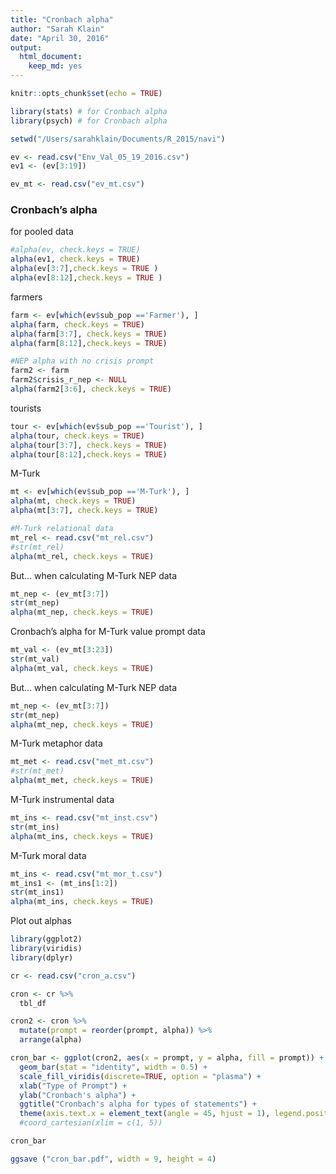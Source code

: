 ```yaml
---
title: "Cronbach alpha"
author: "Sarah Klain"
date: "April 30, 2016"
output: 
  html_document: 
    keep_md: yes
---
```


```r
knitr::opts_chunk$set(echo = TRUE)
```


```r
library(stats) # for Cronbach alpha
library(psych) # for Cronbach alpha

setwd("/Users/sarahklain/Documents/R_2015/navi")
```

```r
ev <- read.csv("Env_Val_05_19_2016.csv")
ev1 <- (ev[3:19])

ev_mt <- read.csv("ev_mt.csv")

```

### Cronbach's alpha
for pooled data
```r
#alpha(ev, check.keys = TRUE)
alpha(ev1, check.keys = TRUE)
alpha(ev[3:7],check.keys = TRUE )
alpha(ev[8:12],check.keys = TRUE )
```

farmers
```r
farm <- ev[which(ev$sub_pop =='Farmer'), ]
alpha(farm, check.keys = TRUE)
alpha(farm[3:7], check.keys = TRUE)
alpha(farm[8:12],check.keys = TRUE)

#NEP alpha with no crisis prompt
farm2 <- farm
farm2$crisis_r_nep <- NULL
alpha(farm2[3:6], check.keys = TRUE)
```

tourists
```r
tour <- ev[which(ev$sub_pop =='Tourist'), ]
alpha(tour, check.keys = TRUE)
alpha(tour[3:7], check.keys = TRUE)
alpha(tour[8:12],check.keys = TRUE)
```

M-Turk
```r
mt <- ev[which(ev$sub_pop =='M-Turk'), ]
alpha(mt, check.keys = TRUE)
alpha(mt[3:7], check.keys = TRUE)

#M-Turk relational data
mt_rel <- read.csv("mt_rel.csv")
#str(mt_rel)
alpha(mt_rel, check.keys = TRUE)
```

But... when calculating 
M-Turk NEP data
```r
mt_nep <- (ev_mt[3:7]) 
str(mt_nep)
alpha(mt_nep, check.keys = TRUE)
```


Cronbach's alpha for M-Turk value prompt data
```r
mt_val <- (ev_mt[3:23]) 
str(mt_val)
alpha(mt_val, check.keys = TRUE)
```

But... when calculating 
M-Turk NEP data
```r
mt_nep <- (ev_mt[3:7]) 
str(mt_nep)
alpha(mt_nep, check.keys = TRUE)
```

M-Turk metaphor data
```r
mt_met <- read.csv("met_mt.csv")
#str(mt_met)
alpha(mt_met, check.keys = TRUE)
```



M-Turk instrumental data
```r
mt_ins <- read.csv("mt_inst.csv")
str(mt_ins)
alpha(mt_ins, check.keys = TRUE)
```


M-Turk moral data
```r
mt_ins <- read.csv("mt_mor_t.csv")
mt_ins1 <- (mt_ins[1:2])
str(mt_ins1)
alpha(mt_ins, check.keys = TRUE)
```

Plot out alphas

```r
library(ggplot2)
library(viridis)
library(dplyr)

cr <- read.csv("cron_a.csv")

cron <- cr %>% 
  tbl_df

cron2 <- cron %>% 
  mutate(prompt = reorder(prompt, alpha)) %>% 
  arrange(alpha)

cron_bar <- ggplot(cron2, aes(x = prompt, y = alpha, fill = prompt)) +
  geom_bar(stat = "identity", width = 0.5) +
  scale_fill_viridis(discrete=TRUE, option = "plasma") +
  xlab("Type of Prompt") +
  ylab("Cronbach's alpha") +
  ggtitle("Cronbach's alpha for types of statements") +
  theme(axis.text.x = element_text(angle = 45, hjust = 1), legend.position="none") 
  #coord_cartesian(xlim = c(1, 5)) 

cron_bar

ggsave ("cron_bar.pdf", width = 9, height = 4)
```

